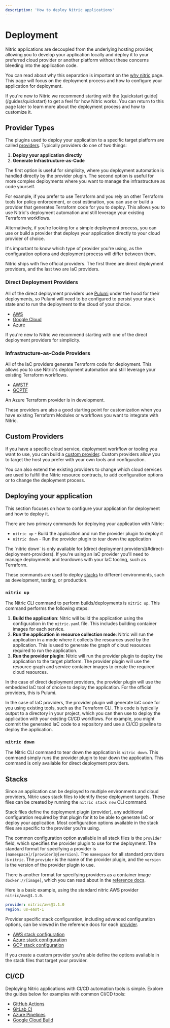 ```yaml
---
description: 'How to deploy Nitric applications'
---
```


# Deployment

Nitric applications are decoupled from the underlying hosting provider, allowing you to develop your application locally and deploy it to your preferred cloud provider or another platform without these concerns bleeding into the application code.

You can read about why this separation is important on the [why nitric](/foundations/why-nitric) page. This page will focus on the deployment process and how to configure your application for deployment.

<Note>
  If you're new to Nitric we recommend starting with the [quickstart
  guide](/guides/quickstart) to get a feel for how Nitric works. You can return
  to this page later to learn more about the deployment process and how to
  customize it.
</Note>

## Provider Types

The plugins used to deploy your application to a specific target platform are called [providers](/reference/providers). Typically providers do one of two things:

1. **Deploy your application directly**
2. **Generate Infrastructure-as-Code**

The first option is useful for simplicity, where you deployment automation is handled directly by the provider plugin. The second option is useful for more complex deployments where you want to manage the infrastructure as code yourself.

For example, if you prefer to use Terraform and you rely on other Terraform tools for policy enforcement, or cost estimation, you can use or build a provider that generates Terraform code for you to deploy. This allows you to use Nitric's deployment automation and still leverage your existing Terraform workflows.

Alternatively, if you're looking for a simple deployment process, you can use or build a provider that deploys your application directly to your cloud provider of choice.

It's important to know which type of provider you're using, as the configuration options and deployment process will differ between them.

Nitric ships with five official providers. The first three are direct deployment providers, and the last two are IaC providers.

### Direct Deployment Providers

All of the direct deployment providers use [Pulumi](https://pulumi.com) under the hood for their deployments, so Pulumi will need to be configured to persist your stack state and to run the deployment to the cloud of your choice.

- [AWS](/reference/providers/aws)
- [Google Cloud](/reference/providers/gcp)
- [Azure](/reference/providers/azure)

<Note>
  If you're new to Nitric we recommend starting with one of the direct
  deployment providers for simplicity.
</Note>

### Infrastructure-as-Code Providers

All of the IaC providers generate Terraform code for deployment. This allows you to use Nitric's deployment automation and still leverage your existing Terraform workflows.

- [AWSTF](/reference/providers/awstf)
- [GCPTF](/reference/providers/gcptf)

<Note>An Azure Terraform provider is in development.</Note>

These providers are also a good starting point for customization when you have existing Terraform Modules or workflows you want to integrate with Nitric.

## Custom Providers

If you have a specific cloud service, deployment workflow or tooling you want to use, you can build a [custom provider](/reference/providers/custom). Custom providers allow you to target the host you prefer with your own tools and configuration.

You can also extend the existing providers to change which cloud services are used to fulfill the Nitric resource contracts, to add configuration options or to change the deployment process.

## Deploying your application

This section focuses on how to configure your application for deployment and how to deploy it.

There are two primary commands for deploying your application with Nitric:

- `nitric up` - Build the application and run the provider plugin to deploy it
- `nitric down` - Run the provider plugin to tear down the application

<Note>
  The `nitric down` is only available for [direct deployment
  providers](#direct-deployment-providers). If you're using an IaC provider
  you'll need to manage deployments and teardowns with your IaC tooling, such as
  Terraform.
</Note>

These commands are used to deploy [stacks](#stacks) to different environments, such as development, testing, or production.

### `nitric up`

The Nitric CLI command to perform builds/deployments is `nitric up`. This command performs the following steps:

1. **Build the application**: Nitric will build the application using the configuration in the `nitric.yaml` file. This includes building container images for each service.
2. **Run the application in resource collection mode**: Nitric will run the application in a mode where it collects the resources used by the application. This is used to generate the graph of cloud resources required to run the application.
3. **Run the provider plugin**: Nitric will run the provider plugin to deploy the application to the target platform. The provider plugin will use the resource graph and service container images to create the required cloud resources.

In the case of direct deployment providers, the provider plugin will use the embedded IaC tool of choice to deploy the application. For the official providers, this is Pulumi.

In the case of IaC providers, the provider plugin will generate IaC code for you using existing tools, such as the Terraform CLI. This code is typically output to a directory in your project, which you can then use to deploy the application with your existing CI/CD workflows. For example, you might commit the generated IaC code to a repository and use a CI/CD pipeline to deploy the application.

### `nitric down`

The Nitric CLI command to tear down the application is `nitric down`. This command simply runs the provider plugin to tear down the application. This command is only available for direct deployment providers.

## Stacks

Since an application can be deployed to multiple environments and cloud providers, Nitric uses stack files to identify these deployment targets. These files can be created by running the `nitric stack new` CLI command.

Stack files define the deployment plugin (provider), any additional configuration required by that plugin for it to be able to generate IaC or deploy your application. Most configuration options available in the stack files are specific to the provider you're using.

The common configuration option available in all stack files is the `provider` field, which specifies the provider plugin to use for the deployment. The standard format for specifying a provider is `[namespace]/[provider]@[version]`. The `namespace` for all standard providers is `nitric`. The `provider` is the name of the provider plugin, and the `version` is the version of the provider plugin to use.

There is another format for specifying providers as a container image `docker://[image]`, which you can read about in the [reference docs](/reference/providers/custom/docker).

Here is a basic example, using the standard nitric AWS provider `nitric/aws@1.1.0`.

```yaml {{ tag: "nitric.aws-deployment.yaml" }}
provider: nitric/aws@1.1.0
region: us-east-1
```

Provider specific stack configuration, including advanced configuration options, can be viewed in the reference docs for each [provider](/reference/providers).

- [AWS stack configuration](/reference/providers/aws/configuration)
- [Azure stack configuration](/reference/providers/azure/configuration)
- [GCP stack configuration](/reference/providers/gcp/configuration)

<Note>
  If you create a custom provider you're able define the options available in
  the stack files that target your provider.
</Note>

## CI/CD

Deploying Nitric applications with CI/CD automation tools is simple. Explore the guides below for examples with common CI/CD tools:

- [GitHub Actions](/guides/deploying/github-actions)
- [GitLab CI](/guides/deploying/gitlab-ci)
- [Azure Pipelines](/guides/deploying/azure-pipelines)
- [Google Cloud Build](/guides/deploying/google-cloud-build)
